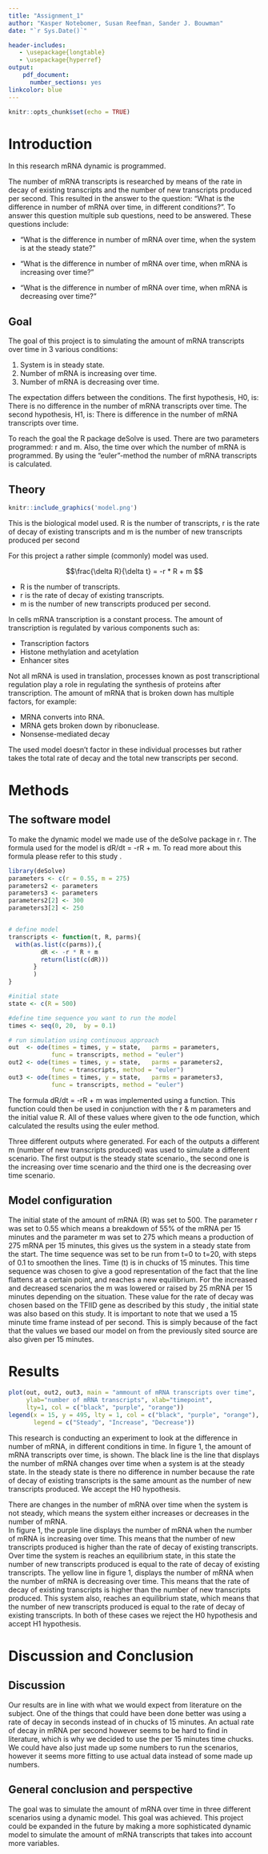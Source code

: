 ```yaml
---
title: "Assignment_1"
author: "Kasper Notebomer, Susan Reefman, Sander J. Bouwman"
date: "`r Sys.Date()`"

header-includes:
   - \usepackage{longtable}
   - \usepackage{hyperref}
output:
    pdf_document:
      number_sections: yes
linkcolor: blue
---
```


```r
knitr::opts_chunk$set(echo = TRUE)
```

# Introduction
In this research mRNA dynamic is programmed.  

The number of mRNA transcripts is researched by means of the rate in decay of existing transcripts and the number of new transcripts produced per second. This resulted in the answer to the question: "What is the difference in number of mRNA over time, in different conditions?". To answer this question multiple sub questions, need to be answered. These questions include: 

- "What is the difference in number of mRNA over time, when the system is at the steady state?" 

- "What is the difference in number of mRNA over time, when mRNA is increasing over time?" 

- "What is the difference in number of mRNA over time, when mRNA is decreasing over time?" 


## Goal

The goal of this project is to simulating the amount of mRNA transcripts over time in 3 various conditions: 

1. System is in steady state. 
2. Number of mRNA is increasing over time. 
3. Number of mRNA is decreasing over time. 

The expectation differs between the conditions. The first hypothesis, H0, is: There is no difference in the number of mRNA transcripts over time. The second hypothesis, H1, is: There is difference in the number of mRNA transcripts over time.  

To reach the goal the R package deSolve is used. There are two parameters programmed: r and m. Also, the time over which the number of mRNA is programmed. By using the “euler”-method the number of mRNA transcripts is calculated.  

## Theory

```r
knitr::include_graphics('model.png')
```

This is the biological model used. R is the number of transcripts, r is the rate of decay of existing transcripts and m is the number of new transcripts produced per second

For this project a rather simple (commonly) model was used.  

$$\frac{\delta R}{\delta t} = -r * R + m $$

* R is the number of transcripts. 
* r is the rate of decay of existing transcripts. 
* m is the number of new transcripts produced per second. 

In cells mRNA transcription is a constant process. The amount of transcription is regulated by various components such as:

* Transcription factors 
* Histone methylation and acetylation 
* Enhancer sites 

Not all mRNA is used in translation, processes known as post transcriptional regulation play a role in regulating the synthesis of proteins after transcription. The amount of mRNA that is broken down has multiple factors, for example: 

* MRNA converts into RNA. 
* MRNA gets broken down by ribonuclease. 
* Nonsense-mediated decay 

The used model doesn’t factor in these individual processes but rather takes the total rate of decay and the total new transcripts per second.  


# Methods

## The software model

To make the dynamic model we made use of the deSolve package in r. The formula used for the model is dR/dt = -rR + m. To read more about this formula please refer to this study \cite{Chen99}.

```r
library(deSolve)
parameters <- c(r = 0.55, m = 275) 
parameters2 <- parameters
parameters3 <- parameters
parameters2[2] <- 300
parameters3[2] <- 250


# define model 
transcripts <- function(t, R, parms){
  with(as.list(c(parms)),{
         dR <- -r * R + m
         return(list(c(dR)))
       }
       )
}

#initial state
state <- c(R = 500)

#define time sequence you want to run the model
times <- seq(0, 20,  by = 0.1)

# run simulation using continuous approach
out  <- ode(times = times, y = state,   parms = parameters, 
            func = transcripts, method = "euler")
out2 <- ode(times = times, y = state,   parms = parameters2, 
            func = transcripts, method = "euler")
out3 <- ode(times = times, y = state,   parms = parameters3, 
            func = transcripts, method = "euler")
```

The formula dR/dt = -rR + m was implemented using a function. This function could then be used in conjunction with the r & m parameters and the initial value R. All of these values where given to the ode function, which calculated the results using the euler method.

Three different outputs where generated. For each of the outputs a different m (number of new transcripts produced) was used to simulate a different scenario. The first output is the steady state scenario., the second one is the increasing over time scenario and the third one is the decreasing over time scenario.

## Model configuration

The initial state of the amount of mRNA (R) was set to 500. The parameter r was set to 0.55 which means a breakdown of 55% of the mRNA per 15 minutes and the parameter m was set to 275 which means a production of 275 mRNA per 15 minutes, this gives us the system in a steady state from the start. The time sequence was set to be run from t=0 to t=20, with steps of 0.1 to smoothen the lines. Time (t) is in chucks of 15 minutes. This time sequence was chosen to give a good representation of the fact that the line flattens at a certain point, and reaches a new equilibrium. For the increased and decreased scenarios the m was lowered or raised by 25 mRNA per 15 minutes depending on the situation. These value for the rate of decay was chosen based on the TFIID gene as described by this study \cite{Timmers18}, the initial state was also based on this study.
It is important to note that we used a 15 minute time frame instead of per second. This is simply because of the fact that the values we based our model on from the previously sited source are also given per 15 minutes.

\begin{longtable}[l]{l|l|l}
\caption{Parameter Values} \\ \hline
\label{param_table}
$\textbf{Parameter}$             &$\textbf{Value}$& $\textbf{Unit}$              \\ \hline
\endhead
$r$       & 0.55   & $decay factor/15min$            \\ \hline
$m$       & 275    & $mRNA/15min$                  \\ \hline
$R$       & 500    & $mRNA$                        \\ \hline
\end{longtable}


# Results

```r
plot(out, out2, out3, main = "ammount of mRNA transcripts over time", 
     ylab="number of mRNA transcripts", xlab="timepoint", 
     lty=1, col = c("black", "purple", "orange"))
legend(x = 15, y = 495, lty = 1, col = c("black", "purple", "orange"), 
       legend = c("Steady", "Increase", "Decrease"))
```

This research is conducting an experiment to look at the difference in number of mRNA, in different conditions in time. In figure 1, the amount of mRNA transcripts over time, is shown. The black line is the line that displays the number of mRNA changes over time when a system is at the steady state. In the steady state is there no difference in number because the rate of decay of existing transcripts is the same amount as the number of new transcripts produced. We accept the H0 hypothesis. 

There are changes in the number of mRNA over time when the system is not steady, which means the system either increases or decreases in the number of mRNA.  
In figure 1, the purple line displays the number of mRNA when the number of mRNA is increasing over time. This means that the number of new transcripts produced is higher than the rate of decay of existing transcripts. Over time the system is reaches an equilibrium state, in this state the number of new transcripts produced is equal to the rate of decay of existing transcripts. 
The yellow line in figure 1, displays the number of mRNA when the number of mRNA is decreasing over time. This means that the rate of decay of existing transcripts is higher than the number of new transcripts produced. This system also, reaches an equilibrium state, which means that the number of new transcripts produced is equal to the rate of decay of existing transcripts. 
In both of these cases we reject the H0 hypothesis and accept H1 hypothesis.  


# Discussion and Conclusion
## Discussion
Our results are in line with what we would expect from literature on the subject. One of the things that could have been done better was using a rate of decay in seconds instead of in chucks of 15 minutes. An actual rate of decay in mRNA per second however seems to be hard to find in literature, which is why we decided to use the per 15 minutes time chucks. We could have also just made up some numbers to run the scenarios, however it seems more fitting to use actual data instead of some made up numbers.

## General conclusion and perspective
The goal was to simulate the amount of mRNA over time in three different scenarios using a dynamic model. This goal was achieved.
This project could be expanded in the future by making a more sophisticated dynamic model to simulate the amount of mRNA transcripts that takes into account more variables.


\begin{thebibliography}{9}

\bibitem{Chen99}
T. Chen, H. L. He and G. M. Church: \textit{MODELING GENE EXPRESSION WITH DIFFERENTIAL EQUATIONS},  Pacific Symposium of Biocomputing, 1999.

\bibitem{Timmers18}
H. T. M. Timmers and L. Tora: \textit{Transcript Buffering: A Balancing Act between mRNA Synthesis and mRNA Degradation}, Molecular Cell, 10-4, 2018.


\end{thebibliography}
